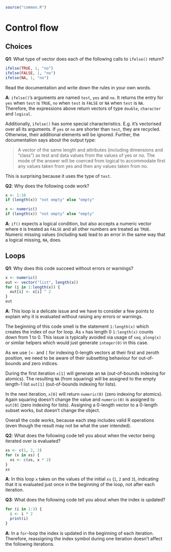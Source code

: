 ```r
source("common.R")
```

# Control flow

## Choices

__[Q1]{.Q}__: What type of vector does each of the following calls to `ifelse()` return?

```r
ifelse(TRUE, 1, "no")
ifelse(FALSE, 1, "no")
ifelse(NA, 1, "no")
```

Read the documentation and write down the rules in your own words.

__[A]{.solved}__: `ifelse()`'s arguments are named `test`, `yes` and `no`. It returns the entry for `yes` when `test` is `TRUE`, `no` when `test` is `FALSE` or `NA` when `test` is `NA`. Therefore, the expressions above return vectors of type `double`, `character` and `logical`.

Additionally, `ifelse()` has some special characteristics. E.g. it's vectorised over all its arguments. If `yes` or `no` are shorter than `test`, they are recycled. Otherwise, their additional elements will be ignored. Further, the documentation says about the output type:

> A vector of the same length and attributes (including dimensions and "class") as test and data values from the values of yes or no. The mode of the answer will be coerced from logical to accommodate first any values taken from yes and then any values taken from no.

This is surprising because it uses the type of `test`.

__[Q2]{.Q}__: Why does the following code work?

```r
x <- 1:10
if (length(x)) "not empty" else "empty"

x <- numeric()
if (length(x)) "not empty" else "empty"
```

__[A]{.solved}__: `if()` expects a logical condition, but also accepts a numeric vector where `0` is treated as `FALSE` and all other numbers are treated as `TRUE`. Numeric missing values (including `NaN`) lead to an error in the same way that a logical missing, `NA`, does.

## Loops

__[Q1]{.Q}__: Why does this code succeed without errors or warnings?

```r
x <- numeric()
out <- vector("list", length(x))
for (i in 1:length(x)) {
  out[i] <- x[i] ^ 2
}
out
```

__[A]{.solved}__: This loop is a delicate issue and we have to consider a few points to explain why it is evaluated without raising any errors or warnings.

The beginning of this code smell is the statement `1:length(x)` which creates the index of our for loop. As `x` has length 0 `1:length(x)` counts down from 1 to 0. This issue is typically avoided via usage of `seq_along(x)` or similar helpers which would just generate `integer(0)` in this case.

As we use `[<-` and `[` for indexing 0-length vectors at their first and zeroth position, we need to be aware of their subsetting behaviour for out-of-bounds and zero indices.

During the first iteration `x[1]` will generate an `NA` (out-of-bounds indexing for atomics). The resulting `NA` (from squaring) will be assigned to the empty length-1 list `out[1]` (out-of-bounds indexing for lists).

In the next iteration, `x[0]` will return `numeric(0)` (zero indexing for atomics). Again squaring doesn't change the value and `numeric(0)` is assigned to `out[0]` (zero indexing for lists). Assigning a 0-length vector to a 0-length subset works, but doesn't change the object.

Overall the code works, because each step includes valid R operations (even though the result may not be what the user intended).

__[Q2]{.Q}__: What does the following code tell you about when the vector being iterated over is evaluated?

```r
xs <- c(1, 2, 3)
for (x in xs) {
  xs <- c(xs, x * 2)
}
xs
```

__[A]{.solved}__: In this loop `x` takes on the values of the initial `xs` (`1`, `2` and `3`), indicating that it is evaluated just once in the beginning of the loop, not after each iteration.

__[Q3]{.Q}__: What does the following code tell you about when the index is updated?

```r
for (i in 1:3) {
  i <- i * 2
  print(i) 
}
```

__[A]{.solved}__: In a `for`-loop the index is updated in the beginning of each iteration. Therefore, reassigning the index symbol during one iteration doesn't affect the following iterations.

